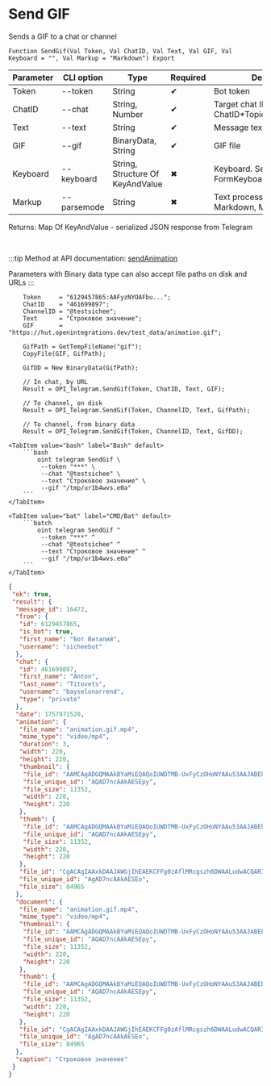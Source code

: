 ﻿---
sidebar_position: 6
description: Send GIF and other functions to work with Telegram in the Open Integration Package, a free open-source integration library for 1C:Enterprise 8, OneScript and CLI
keywords: [1C, 1С, 1С:Enterprise, 1С:Enterprise 8.3, API, Integration, Services, Exchange, OneScript, CLI, Telegram]
---


# Send GIF
 Sends a GIF to a chat or channel



`Function SendGif(Val Token, Val ChatID, Val Text, Val GIF, Val Keyboard = "", Val Markup = "Markdown") Export`

  | Parameter | CLI option | Type | Required | Description |
  |-|-|-|-|-|
  | Token | --token | String | &#x2714; | Bot token |
  | ChatID | --chat | String, Number | &#x2714; | Target chat ID or ChatID*TopicID |
  | Text | --text | String | &#x2714; | Message text |
  | GIF | --gif | BinaryData, String | &#x2714; | GIF file |
  | Keyboard | --keyboard | String, Structure Of KeyAndValue | &#x2716; | Keyboard. See FormKeyboardFromButtonArray |
  | Markup | --parsemode | String | &#x2716; | Text processing type (HTML, Markdown, MarkdownV2) |

  
  Returns:  Map Of KeyAndValue - serialized JSON response from Telegram

<br/>

:::tip
Method at API documentation: [sendAnimation](https://core.telegram.org/bots/api#sendanimation)

Parameters with Binary data type can also accept file paths on disk and URLs
:::
<br/>


```bsl title="1C:Enterprise/OneScript code example"
    Token     = "6129457865:AAFyzNYOAFbu...";
    ChatID    = "461699897";
    ChannelID = "@testsichee";
    Text      = "Строковое значение";
    GIF       = "https://hut.openintegrations.dev/test_data/animation.gif";

    GifPath = GetTempFileName("gif");
    CopyFile(GIF, GifPath);

    GifDD = New BinaryData(GifPath);

    // In chat, by URL
    Result = OPI_Telegram.SendGif(Token, ChatID, Text, GIF);

    // To channel, on disk
    Result = OPI_Telegram.SendGif(Token, ChannelID, Text, GifPath);

    // To channel, from binary data
    Result = OPI_Telegram.SendGif(Token, ChannelID, Text, GifDD);
```
 

 <Tabs>
  
    <TabItem value="bash" label="Bash" default>
        ```bash
            oint telegram SendGif \
             --token "***" \
             --chat "@testsichee" \
             --text "Строковое значение" \
             --gif "/tmp/ur1b4wvs.e0a"
        ```
    </TabItem>
  
    <TabItem value="bat" label="CMD/Bat" default>
        ```batch
            oint telegram SendGif ^
             --token "***" ^
             --chat "@testsichee" ^
             --text "Строковое значение" ^
             --gif "/tmp/ur1b4wvs.e0a"
        ```
    </TabItem>
</Tabs>


```json title="Result"
{
 "ok": true,
 "result": {
  "message_id": 16472,
  "from": {
   "id": 6129457865,
   "is_bot": true,
   "first_name": "Бот Виталий",
   "username": "sicheebot"
  },
  "chat": {
   "id": 461699897,
   "first_name": "Anton",
   "last_name": "Titovets",
   "username": "bayselonarrend",
   "type": "private"
  },
  "date": 1757971520,
  "animation": {
   "file_name": "animation.gif.mp4",
   "mime_type": "video/mp4",
   "duration": 3,
   "width": 220,
   "height": 220,
   "thumbnail": {
    "file_id": "AAMCAgADGQMAAkBYaMiEQAQoIUWDTMB-UxFyCzOHoNYAAu53AAJABEhKRu1ihxpILrcBAAdtAAM2BA",
    "file_unique_id": "AQAD7ncAAkAESEpy",
    "file_size": 11352,
    "width": 220,
    "height": 220
   },
   "thumb": {
    "file_id": "AAMCAgADGQMAAkBYaMiEQAQoIUWDTMB-UxFyCzOHoNYAAu53AAJABEhKRu1ihxpILrcBAAdtAAM2BA",
    "file_unique_id": "AQAD7ncAAkAESEpy",
    "file_size": 11352,
    "width": 220,
    "height": 220
   },
   "file_id": "CgACAgIAAxkDAAJAWGjIhEAEKCFFg0zAflMRcgszh6DWAALudwACQARISkbtYocaSC63NgQ",
   "file_unique_id": "AgAD7ncAAkAESEo",
   "file_size": 84965
  },
  "document": {
   "file_name": "animation.gif.mp4",
   "mime_type": "video/mp4",
   "thumbnail": {
    "file_id": "AAMCAgADGQMAAkBYaMiEQAQoIUWDTMB-UxFyCzOHoNYAAu53AAJABEhKRu1ihxpILrcBAAdtAAM2BA",
    "file_unique_id": "AQAD7ncAAkAESEpy",
    "file_size": 11352,
    "width": 220,
    "height": 220
   },
   "thumb": {
    "file_id": "AAMCAgADGQMAAkBYaMiEQAQoIUWDTMB-UxFyCzOHoNYAAu53AAJABEhKRu1ihxpILrcBAAdtAAM2BA",
    "file_unique_id": "AQAD7ncAAkAESEpy",
    "file_size": 11352,
    "width": 220,
    "height": 220
   },
   "file_id": "CgACAgIAAxkDAAJAWGjIhEAEKCFFg0zAflMRcgszh6DWAALudwACQARISkbtYocaSC63NgQ",
   "file_unique_id": "AgAD7ncAAkAESEo",
   "file_size": 84965
  },
  "caption": "Строковое значение"
 }
}
```
